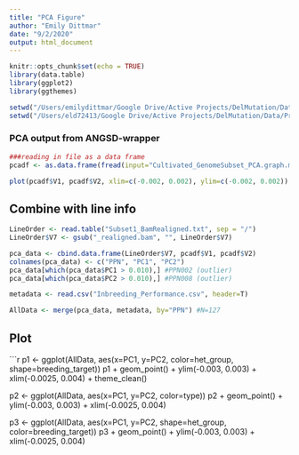 ```yaml
---
title: "PCA Figure"
author: "Emily Dittmar"
date: "9/2/2020"
output: html_document
---
```


```r
knitr::opts_chunk$set(echo = TRUE)
library(data.table)
library(ggplot2)
library(ggthemes)

setwd("/Users/emilydittmar/Google Drive/Active Projects/DelMutation/Data/Preliminary_Aug2020")
setwd("/Users/eld72413/Google Drive/Active Projects/DelMutation/Data/Preliminary_Aug2020")
```

### PCA output from ANGSD-wrapper

```r
###reading in file as a data frame
pcadf <- as.data.frame(fread(input="Cultivated_GenomeSubset_PCA.graph.me", header = FALSE))

plot(pcadf$V1, pcadf$V2, xlim=c(-0.002, 0.002), ylim=c(-0.002, 0.002))

```

## Combine with line info

```r
LineOrder <- read.table("Subset1_BamRealigned.txt", sep = "/")
LineOrder$V7 <- gsub("_realigned.bam", "", LineOrder$V7)

pca_data <- cbind.data.frame(LineOrder$V7, pcadf$V1, pcadf$V2)
colnames(pca_data) <- c("PPN", "PC1", "PC2")
pca_data[which(pca_data$PC1 > 0.010),] #PPN002 (outlier)
pca_data[which(pca_data$PC2 > 0.010),] #PPN008 (outlier)

metadata <- read.csv("Inbreeding_Performance.csv", header=T)

AllData <- merge(pca_data, metadata, by="PPN") #N=127
```

## Plot

```r

p1 <- ggplot(AllData, aes(x=PC1, y=PC2, color=het_group, shape=breeding_target))
p1 + geom_point() + ylim(-0.003, 0.003) + xlim(-0.0025, 0.004) + theme_clean()

p2 <- ggplot(AllData, aes(x=PC1, y=PC2, color=type))
p2 + geom_point() + ylim(-0.003, 0.003) + xlim(-0.0025, 0.004)

p3 <- ggplot(AllData, aes(x=PC1, y=PC2, shape=het_group, color=breeding_target))
p3 + geom_point() + ylim(-0.003, 0.003) + xlim(-0.0025, 0.004)
